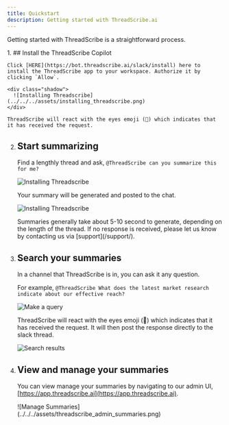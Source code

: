 ```yaml
---
title: Quickstart
description: Getting started with ThreadScribe.ai
---
```


Getting started with ThreadScribe is a straightforward process.


<Steps>
1. ## Install the ThreadScribe Copilot

    Click [HERE](https://bot.threadscribe.ai/slack/install) here to install the ThreadScribe app to your workspace. Authorize it by clicking `Allow`.

    <div class="shadow">
      ![Installing Threadscribe](../../../assets/installing_threadscribe.png)
    </div>

    ThreadScribe will react with the eyes emoji (👀) which indicates that it has received the request.



2. ## Start summarizing

    Find a lengthly thread and ask, `@ThreadScribe can you summarize this for me?`

    ![Installing Threadscribe](../../../assets/tutorial_summary_ask.png)

    Your summary will be generated and posted to the chat.

    ![Installing Threadscribe](../../../assets/tutorial_generated_summary.png)

    <Aside>Summaries generally take about 5-10 second to generate, depending on the length of the thread. If no response is received, please let us know by contacting us via [support](/support/).</Aside>


3. ## Search your summaries


    In a channel that ThreadScribe is in, you can ask it any question.
    
    For example, `@ThreadScribe What does the latest market research indicate about our effective reach?`

    ![Make a query](../../../assets/threadscribe_query.png)

    ThreadScribe will react with the eyes emoji (👀) which indicates that it has received the request. It will then post the response directly to the slack thread.

    ![Search results](../../../assets/threadscribe_search_response.png)



4. ## View and manage your summaries

    You can view manage your summaries by navigating to our admin UI, [https://app.threadscribe.ai](https://app.threadscribe.ai).

    <div class="shadow">
      ![Manage Summaries](../../../assets/threadscribe_admin_summaries.png)
    </div>


</Steps>



